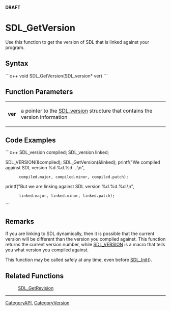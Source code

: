 <!-- pragma section-numbers off -->
<!-- pragma disable-camelcase -->
'''DRAFT'''

= SDL_GetVersion =
Use this function to get the version of SDL that is linked against your program.


== Syntax ==
```c++
void SDL_GetVersion(SDL_version* ver)
```

== Function Parameters ==
{|
|'''ver'''
|a pointer to the [[SDL_version]] structure that contains the version information
|}

== Code Examples ==
```c++
SDL_version compiled;
SDL_version linked;

SDL_VERSION(&compiled);
SDL_GetVersion(&linked);
printf("We compiled against SDL version %d.%d.%d ...\n",
       compiled.major, compiled.minor, compiled.patch);
printf("But we are linking against SDL version %d.%d.%d.\n",
       linked.major, linked.minor, linked.patch);
```

== Remarks ==
If you are linking to SDL dynamically, then it is possible that the current version will be different than the version you compiled against.  This function returns the current version number, while [[SDL_VERSION]] is a macro that tells you what version you compiled against.

This function may be called safely at any time, even before [[SDL_Init]]().

== Related Functions ==
:[[SDL_GetRevision]]

----
[[CategoryAPI]], [[CategoryVersion]]
